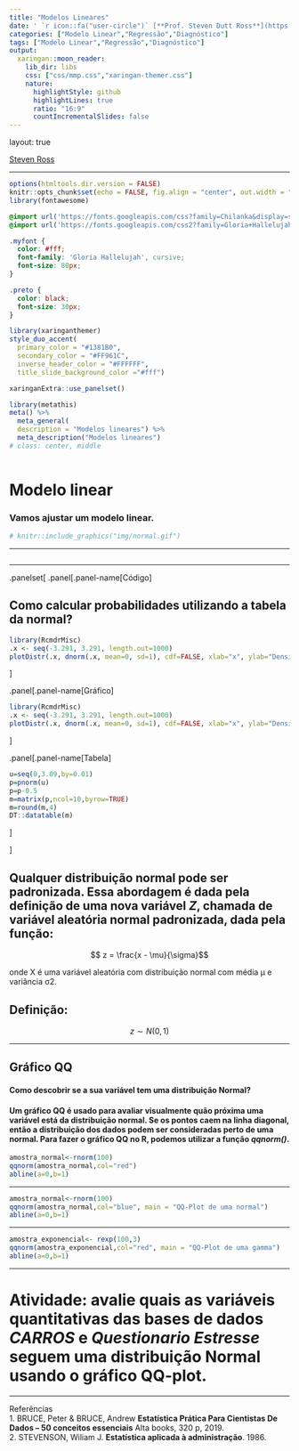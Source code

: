 ```yaml
---
title: "Modelos Lineares"
date: ' `r icon::fa("user-circle")` [**Prof. Steven Dutt Ross**](https://steven.metodosquantitativos.com/) <br><br> `r icon::fa("chalkboard-teacher")` [**Atividades**](https://atividades.metodosquantitativos.com/) <br> `r icon::fa("user-graduate")` [**Aulas**](https://aulas.metodosquantitativos.com/) <br> `r icon::fa("book-reader")` [**Livro**](https://livro.metodosquantitativos.com/docs/) <br>' 
categories: ["Modelo Linear","Regressão","Diagnóstico"]
tags: ["Modelo Linear","Regressão","Diagnóstico"]
output:
  xaringan::moon_reader:
    lib_dir: libs
    css: ["css/mmp.css","xaringan-themer.css"]
    nature:
      highlightStyle: github
      highlightLines: true
      ratio: "16:9"
      countIncrementalSlides: false
---
```

layout: true
  
<div class="my-footer"><span>

<a href="https://steven.metodosquantitativos.com/">Steven Ross</a> 

</span></div>

---

```r
options(htmltools.dir.version = FALSE)
knitr::opts_chunk$set(echo = FALSE, fig.align = "center", out.width = "60%")
library(fontawesome)
```


```css
@import url('https://fonts.googleapis.com/css?family=Chilanka&display=swap');
@import url('https://fonts.googleapis.com/css2?family=Gloria+Hallelujah&display=swap');

.myfont {
  color: #fff;
  font-family: 'Gloria Hallelujah', cursive;
  font-size: 80px;
}

.preto {
  color: black;
  font-size: 30px;
}

```


```r
library(xaringanthemer)
style_duo_accent(
  primary_color = "#1381B0",
  secondary_color = "#FF961C",
  inverse_header_color = "#FFFFFF",
  title_slide_background_color ="#fff")
```

```r
xaringanExtra::use_panelset()
```

```r
library(metathis)
meta() %>%
  meta_general(
  description = "Modelos lineares") %>%
  meta_description("Modelos lineares")
# class: center, middle
 
```

# Modelo linear 

### Vamos ajustar um modelo linear.

```r
# knitr::include_graphics("img/normal.gif")
```

---



```r

```


---

.panelset[
.panel[.panel-name[Código]

## Como calcular probabilidades utilizando a tabela da normal?

```r

library(RcmdrMisc)  
.x <- seq(-3.291, 3.291, length.out=1000)    
plotDistr(.x, dnorm(.x, mean=0, sd=1), cdf=FALSE, xlab="x", ylab="Densidade",regions=list(c(0, 4)), col=c('#0080C0', '#BEBEBE'), legend=FALSE)  
```

]

.panel[.panel-name[Gráfico]

```r
library(RcmdrMisc)
.x <- seq(-3.291, 3.291, length.out=1000)  
plotDistr(.x, dnorm(.x, mean=0, sd=1), cdf=FALSE, xlab="x", ylab="Densidade",regions=list(c(0, 4)), col=c('#0080C0', '#BEBEBE'), legend=FALSE)
```

]

.panel[.panel-name[Tabela]

```r
u=seq(0,3.09,by=0.01)  
p=pnorm(u)  
p=p-0.5  
m=matrix(p,ncol=10,byrow=TRUE)  
m=round(m,4)  
DT::datatable(m)  
```

]

]



## Qualquer distribuição normal pode ser padronizada. Essa abordagem é dada pela definição de uma nova variável *Z*, chamada de variável aleatória normal padronizada, dada pela função:

$$ z = \frac{x - \mu}{\sigma}$$

onde X é uma variável aleatória com distribuição normal com média μ e variância σ2.

## Definição: 

$$ z \sim N(0,1) $$

---


## Gráfico QQ

#### Como descobrir se a sua variável tem uma distribuição Normal?

#### Um gráfico QQ é usado para avaliar visualmente quão próxima uma variável está da distribuição normal. Se os pontos caem  na linha diagonal, então a distribuição dos dados podem ser consideradas perto de uma normal. Para fazer o gráfico QQ no R, podemos utilizar a função *qqnorm()*.

```r
amostra_normal<-rnorm(100)
qqnorm(amostra_normal,col="red")
abline(a=0,b=1)
```

---

```r
amostra_normal<-rnorm(100)
qqnorm(amostra_normal,col="blue", main = "QQ-Plot de uma normal")
abline(a=0,b=1)

```


---

```r
amostra_exponencial<- rexp(100,3)
qqnorm(amostra_exponencial,col="red", main = "QQ-Plot de uma gamma")
abline(a=0,b=1)

```


---

# Atividade: avalie quais as variáveis quantitativas das bases de dados *CARROS* e *Questionario Estresse* seguem uma distribuição Normal usando o gráfico QQ-plot.

---


Referências    
1. BRUCE, Peter & BRUCE, Andrew **Estatística Prática Para Cientistas De Dados – 50 conceitos essenciais** Alta books, 320 p, 2019.   
2. STEVENSON, Wiliam J. **Estatística aplicada à administração**. 1986.   
<!--MILZ,Beatriz **Introdução ao pacote xaringan Criando apresentações com R**, 2019. Disponível em: https://beatrizmilz.github.io/IME-27-08-2019/-->